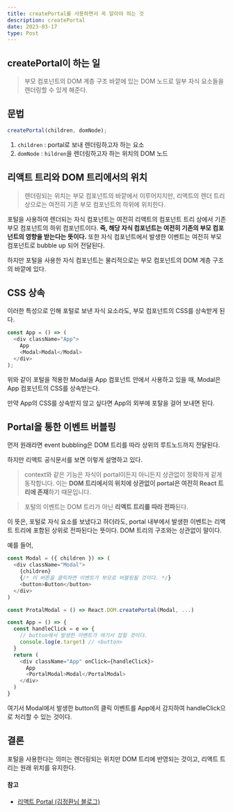 ```yaml
---
title: createPortal를 사용하면서 꼭 알아야 하는 것
description: createPortal
date: 2023-03-17
type: Post
---
```


## createPortal이 하는 일

> 부모 컴포넌트의 DOM 계층 구조 바깥에 있는 DOM 노드로 일부 자식 요소들을 렌더링할 수 있게 해준다.

## 문법

```javascript
createPortal(children, domNode);
```

1. `children` : portal로 보내 렌더링하고자 하는 요소
2. `domNode` : `hildren`을 렌더링하고자 하는 위치의 DOM 노드

## 리액트 트리와 DOM 트리에서의 위치

> 렌더링되는 위치는 부모 컴포넌트의 바깥에서 이루어지지만, 리액트의 렌더 트리 상으로는 여전히 기존 부모 컴포넌트의 하위에 위치한다.

포털을 사용하여 렌더되는 자식 컴포넌트는 여전히 리액트의 컴포넌트 트리 상에서 기존 부모 컴포넌트의 하위 컴포넌트이다. **즉, 해당 자식 컴포넌트는 여전히 기존의 부모 컴포넌트의 영향을 받는다는 뜻이다.** 또한 자식 컴포넌트에서 발생한 이벤트는 여전히 부모 컴포넌트로 bubble up 되어 전달된다.

하지만 포털을 사용한 자식 컴포넌트는 물리적으로는 부모 컴포넌트의 DOM 계층 구조의 바깥에 있다.

## CSS 상속

이러한 특성으로 인해 포털로 보낸 자식 요소라도, 부모 컴포넌트의 CSS를 상속받게 된다.

```javascript
const App = () => (
  <div className="App">
    App
    <Modal>Modal</Modal>
  </div>
);
```

위와 같이 포털을 적용한 Modal을 App 컴포넌트 안에서 사용하고 있을 때, Modal은 App 컴포넌트의 CSS를 상속받는다.

만약 App의 CSS를 상속받지 않고 싶다면 App의 외부에 포탈을 걸어 보내면 된다.

## Portal을 통한 이벤트 버블링

먼저 원래라면 event bubbling은 DOM 트리를 따라 상위의 루트노드까지 전달된다.

하지만 리액트 공식문서를 보면 이렇게 설명하고 있다.

> context와 같은 기능은 자식이 portal이든지 아니든지 상관없이 정확하게 같게 동작합니다. 이는 **DOM 트리에서의 위치에 상관없이 portal은 여전히 React 트리에 존재**하기 때문입니다.

> 포털의 이벤트는 DOM 트리가 아닌 **리액트 트리를 따라 전파**된다.

이 뜻은, 포털로 자식 요소를 보냈다고 하더라도, portal 내부에서 발생한 이벤트는 리액트 트리에 포함된 상위로 전파된다는 뜻이다. DOM 트리의 구조와는 상관없이 말이다.

예를 들어,

```javascript
const Modal = ({ children }) => (
  <div className="Modal">
    {children}
    {/* 이 버튼을 클릭하면 이벤트가 부모로 버블링될 것이다. */}
    <button>Button</button>
  </div>
)

const ProtalModal = () => React.DOM.createPortal(Modal, ...)

const App = () => {
  const handleClick = e => {
    // button에서 발생한 이벤트가 여기서 잡힐 것이다.
    console.log(e.target) // <button>
  }
  return (
    <div className="App" onClick={handleClick}>
      App
      <PortalModal>Modal</PortalModal>
    </div>
  )
}
```

여기서 Modal에서 발생한 button의 클릭 이벤트를 App에서 감지하여 handleClick으로 처리할 수 있는 것이다.

## 결론

포털을 사용한다는 의미는 렌더링되는 위치만 DOM 트리에 반영되는 것이고, 리액트 트리는 원래 위치를 유지한다.

#### 참고

- [리액트 Portal (김정환님 블로그)](https://jeonghwan-kim.github.io/2022/06/02/react-portal)
